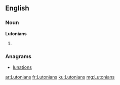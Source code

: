 ==English==

===Noun===
'''Lutonians'''

# {{plural of|Lutonian}}

===Anagrams===
* [[lunations#English|lunations]]

[[ar:Lutonians]]
[[fr:Lutonians]]
[[ku:Lutonians]]
[[mg:Lutonians]]